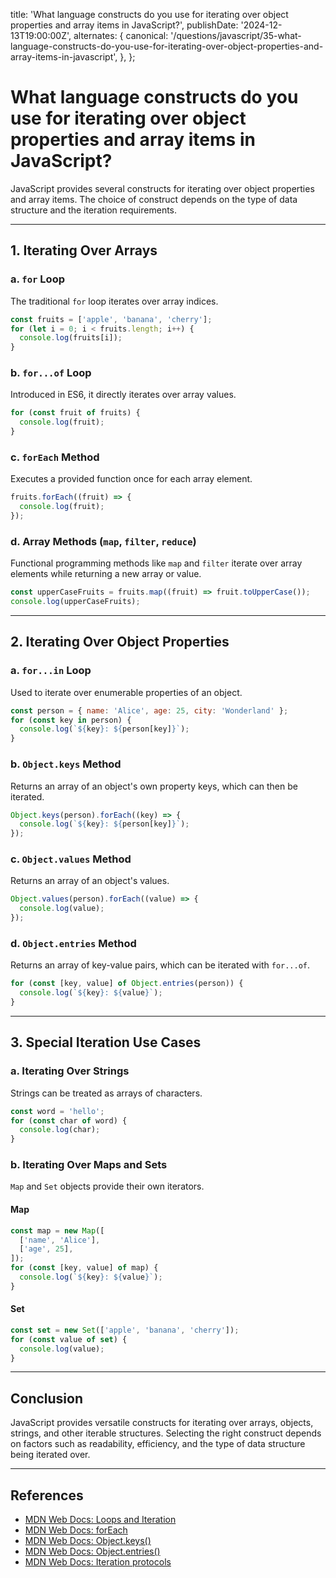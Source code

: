 
  title:
    'What language constructs do you use for iterating over object properties and array items in JavaScript?',
  publishDate: '2024-12-13T19:00:00Z',
  alternates: {
    canonical:
      '/questions/javascript/35-what-language-constructs-do-you-use-for-iterating-over-object-properties-and-array-items-in-javascript',
  },
};

# What language constructs do you use for iterating over object properties and array items in JavaScript?

JavaScript provides several constructs for iterating over object properties and array items. The choice of construct depends on the type of data structure and the iteration requirements.

---

## **1. Iterating Over Arrays**

### **a. `for` Loop**

The traditional `for` loop iterates over array indices.

```javascript
const fruits = ['apple', 'banana', 'cherry'];
for (let i = 0; i < fruits.length; i++) {
  console.log(fruits[i]);
}
```

### **b. `for...of` Loop**

Introduced in ES6, it directly iterates over array values.

```javascript
for (const fruit of fruits) {
  console.log(fruit);
}
```

### **c. `forEach` Method**

Executes a provided function once for each array element.

```javascript
fruits.forEach((fruit) => {
  console.log(fruit);
});
```

### **d. Array Methods (`map`, `filter`, `reduce`)**

Functional programming methods like `map` and `filter` iterate over array elements while returning a new array or value.

```javascript
const upperCaseFruits = fruits.map((fruit) => fruit.toUpperCase());
console.log(upperCaseFruits);
```

---

## **2. Iterating Over Object Properties**

### **a. `for...in` Loop**

Used to iterate over enumerable properties of an object.

```javascript
const person = { name: 'Alice', age: 25, city: 'Wonderland' };
for (const key in person) {
  console.log(`${key}: ${person[key]}`);
}
```

### **b. `Object.keys` Method**

Returns an array of an object's own property keys, which can then be iterated.

```javascript
Object.keys(person).forEach((key) => {
  console.log(`${key}: ${person[key]}`);
});
```

### **c. `Object.values` Method**

Returns an array of an object's values.

```javascript
Object.values(person).forEach((value) => {
  console.log(value);
});
```

### **d. `Object.entries` Method**

Returns an array of key-value pairs, which can be iterated with `for...of`.

```javascript
for (const [key, value] of Object.entries(person)) {
  console.log(`${key}: ${value}`);
}
```

---

## **3. Special Iteration Use Cases**

### **a. Iterating Over Strings**

Strings can be treated as arrays of characters.

```javascript
const word = 'hello';
for (const char of word) {
  console.log(char);
}
```

### **b. Iterating Over Maps and Sets**

`Map` and `Set` objects provide their own iterators.

#### **Map**

```javascript
const map = new Map([
  ['name', 'Alice'],
  ['age', 25],
]);
for (const [key, value] of map) {
  console.log(`${key}: ${value}`);
}
```

#### **Set**

```javascript
const set = new Set(['apple', 'banana', 'cherry']);
for (const value of set) {
  console.log(value);
}
```

---

## **Conclusion**

JavaScript provides versatile constructs for iterating over arrays, objects, strings, and other iterable structures. Selecting the right construct depends on factors such as readability, efficiency, and the type of data structure being iterated over.

---

## **References**

- [MDN Web Docs: Loops and Iteration](https://developer.mozilla.org/en-US/docs/Web/JavaScript/Guide/Loops_and_iteration)
- [MDN Web Docs: forEach](https://developer.mozilla.org/en-US/docs/Web/JavaScript/Reference/Global_Objects/Array/forEach)
- [MDN Web Docs: Object.keys()](https://developer.mozilla.org/en-US/docs/Web/JavaScript/Reference/Global_Objects/Object/keys)
- [MDN Web Docs: Object.entries()](https://developer.mozilla.org/en-US/docs/Web/JavaScript/Reference/Global_Objects/Object/entries)
- [MDN Web Docs: Iteration protocols](https://developer.mozilla.org/en-US/docs/Web/JavaScript/Reference/Iteration_protocols)

<GithubEdit link='/questions/javascript/35-what-language-constructs-do-you-use-for-iterating-over-object-properties-and-array-items-in-javascript/page.mdx' />
